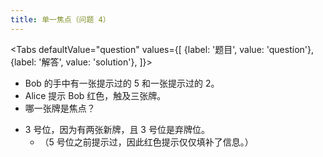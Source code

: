 ```yaml
---
title: 单一焦点（问题 4）
---
```



<BeginnersGuideProgress id="single-card-focus-question-4" />

<Tabs
  defaultValue="question"
  values={[
    {label: '题目', value: 'question'},
    {label: '解答', value: 'solution'},
  ]}>
<TabItem value="question">

- Bob 的手中有一张提示过的 5 和一张提示过的 2。
- Alice 提示 Bob 红色，触及三张牌。
- 哪一张牌是焦点？

</TabItem>
<TabItem value="solution">

- 3 号位，因为有两张新牌，且 3 号位是弃牌位。
  - （5 号位之前提示过，因此红色提示仅仅填补了信息。）

</TabItem>
</Tabs>

<SingleCardFocusQuestion4 />
